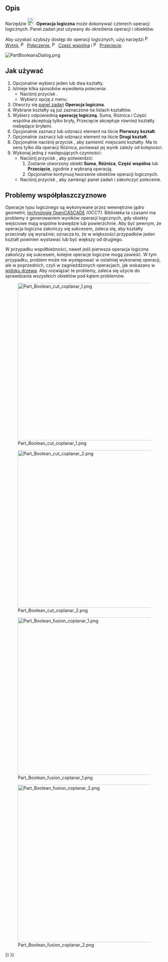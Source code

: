 <languages/>

{{Docnav/pl
|[[Part_CompoundFilter/pl|Filtr złożeń]]
|[[Part_Cut/pl|Wytnij]]
|[[Part_Workbench/pl|środowisko pracy Część]]
|IconL=Part_CompoundFilter.svg
|IconR=Part_Cut.svg
|IconC=Workbench_Part.svg
}}

{{GuiCommand/pl
|Name=Part Boolean
|Name/pl=Część: Operacja logiczna
|MenuLocation=Część → Operacje logiczne → Operacja logiczna ...
|Workbenches=[[Part_Workbench/pl|Część]]
|SeeAlso=[[Part_Fuse/pl|Suma]], [[Part_Common/pl|Część wspólna]], [[Part_Cut/pl|Wytnij]], [[Part_Section/pl|Przecięcie]]}}

<span id="Description"></span>
==Opis==

Narzędzie [[Image:Part_Boolean.svg|24px]] '''Operacja logiczna''' może dokonywać czterech operacji logicznych. Panel zadań jest używany do określenia operacji i obiektów.

Aby uzyskać szybszy dostęp do operacji logicznych, użyj narzędzi [[File:Part_Cut.svg|16px]] [[Part_Cut/pl|Wytnij]], [[File:Part_Fuse.svg|16px]] [[Part_Fuse/pl|Połączenie]], [[File:Part_Common.svg|16px]] [[Part_Common/pl|Część wspólna]] i [[File:Part_Section.svg|16px]] [[Part_Section/pl|Przecięcie]].

[[File:PartBooleansDialog.png]]
{{Caption|Panel zadań narzędzia Operacja logiczna}}

<span id="Usage"></span>
==Jak używać==

# Opcjonalnie wybierz jeden lub dwa kształty.
# Istnieje kilka sposobów wywołania polecenia:
#* Naciśnij przycisk {{Button|[[Image:Part_Boolean.svg|16px|link=]] [[Part_Boolean/pl|Operacja logiczna ...]]}}.
#* Wybierz opcję {{MenuCommand|Część → Operacje logiczne → [[Image:Part_Boolean.svg|16px]] Operacja logiczna ...}} z menu.
# Otworzy się [[Task_panel/pl|panel zadań]] '''Operacja logiczna'''.
# Wybrane kształty są już zaznaczone na listach kształtów.
# Wybierz odpowiednią '''operację logiczną'''. Suma, Różnica i Część wspólna akceptują tylko bryły, Przecięcie akceptuje również kształty niebędące bryłami.
# Opcjonalnie zaznacz lub odznacz element na liście '''Pierwszy kształt'''.
# Opcjonalnie zaznacz lub odznacz element na liście '''Drugi kształt'''.
# Opcjonalnie naciśnij przycisk {{Button|Odwróć zaznaczenie}}, aby zamienić miejscami kształty. Ma to sens tylko dla operacji Różnica, ponieważ jej wynik zależy od kolejności.
# Wykonaj jedną z następujących czynności:
#* Naciśnij przycisk {{Button|Zastosuj}}, aby potwierdzić:
#*# Zostanie utworzony obiekt '''Suma''', '''Różnica''', '''Część wspólna''' lub '''Przecięcie''', zgodnie z wybraną operacją.
#*# Opcjonalnie kontynuuj tworzenie obiektów operacji logicznych.
#* Naciśnij przycisk {{Button|Zamknij}}, aby zamknąć panel zadań i zakończyć polecenie.

<span id="Coplanar_problems"></span>
==Problemy współpłaszczyznowe==

Operacje typu logicznego są wykonywane przez wewnętrzne jądro geometrii, [[OpenCASCADE|technologię OpenCASCADE]] ''(OCCT)''. Biblioteka ta czasami ma problemy z generowaniem wyników operacji logicznych, gdy obiekty wejściowe mają wspólne krawędzie lub powierzchnie. Aby być pewnym, że operacja logiczna zakończy się sukcesem, zaleca się, aby kształty przecinały się wyraźnie; oznacza to, że w większości przypadków jeden kształt powinien wystawać lub być większy od drugiego.

W przypadku współbieżności, nawet jeśli pierwsza operacja logiczna zakończy się sukcesem, kolejne operacje logiczne mogą zawieść. W tym przypadku, problem może nie występować w ostatniej wykonanej operacji, ale w poprzednich, czyli w zagnieżdżonych operacjach, jak wskazano w [[tree_view/pl|widoku drzewa]]. Aby rozwiązać te problemy, zaleca się użycie {{Button|[[File:Part_CheckGeometry.svg|16px]] narzędzia [[Part_CheckGeometry/pl|Part: sprawdź geometrie]]}} do sprawdzania wszystkich obiektów pod kątem problemów.

[[File:Part_Boolean_cut_coplanar_1.png|500px]]

[[File:Part_Boolean_cut_coplanar_2.png|500px]]

{{Caption|Po lewej: kształty, które mają wspólną powierzchnię czołową, cięcie logiczne może dawać nieprawidłowe wyniki. <br> Po prawej: kształty, które przecinają się wyraźnie, cięcie logiczne będzie skuteczne w większości przypadków.}}

[[File:Part_Boolean_fusion_coplanar_1.png|500px]]

[[File:Part_Boolean_fusion_coplanar_2.png|500px]]

{{Caption|Po lewej: kształty, które mają wspólną powierzchnię, połączenie logiczne może dać nieprawidłowe wyniki. <br>Po prawej: kształty, które przecinają się wyraźnie, połączenie logiczne będzie skuteczne w większości przypadków.}}


{{Docnav/pl
|[[Part_CompoundFilter/pl|Filtr złożeń]]
|[[Part_Cut/pl|Wytnij]]
|[[Part_Workbench/pl|środowisko pracy Część]]
|IconL=Part_CompoundFilter.svg
|IconR=Part_Cut.svg
|IconC=Workbench_Part.svg
}}

{{Part_Tools_navi{{#translation:}}}}
{{Userdocnavi{{#translation:}}}}